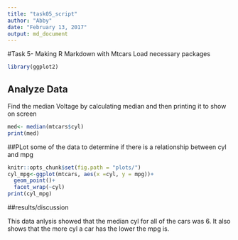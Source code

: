 ```yaml
---
title: "task05_script"
author: "Abby"
date: "February 13, 2017"
output: md_document
---
```

#Task 5- Making R Markdown with Mtcars 
Load necessary packages 
```r
library(ggplot2)

```

## Analyze Data
Find the median Voltage by calculating median and then printing it to show on screen 
```r
med<- median(mtcars$cyl)
print(med)
```
##PLot some of the data to determine if there is a relationship between cyl and mpg 
```r
knitr::opts_chunk$set(fig.path = "plots/")
cyl_mpg<-ggplot(mtcars, aes(x =cyl, y = mpg))+
  geom_point()+
  facet_wrap(~cyl)
print(cyl_mpg)

```

##results/discussion 

This data anlysis showed that the median cyl for all of the cars was 6. It also shows that the more cyl a car has the lower the mpg is. 

